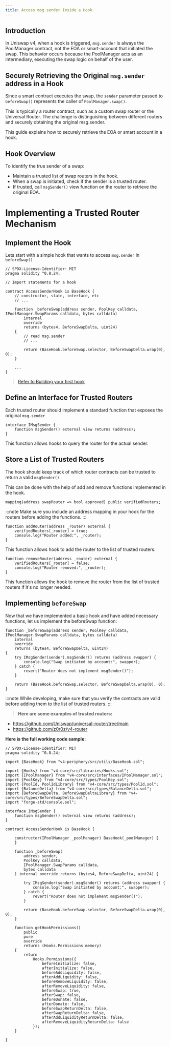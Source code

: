 ```yaml
---
title: Access msg.sender Inside a Hook
---
```


## Introduction
In Uniswap v4, when a hook is triggered, `msg.sender` is always the PoolManager contract, not the EOA or smart-account that initiated the swap. This behavior occurs because the PoolManager acts as an intermediary, executing the swap logic on behalf of the user.

## Securely Retrieving the Original `msg.sender` address in a Hook
Since a smart contract executes the swap, the `sender` parameter passed to `beforeSwap()` represents the caller of `PoolManager.swap()`.

This is typically a router contract, such as a custom swap router or the Universal Router. The challenge is distinguishing between different routers and securely obtaining the original msg.sender. 

This guide explains how to securely retrieve the EOA or smart account in a hook.

## Hook Overview
To identify the true sender of a swap:

* Maintain a trusted list of swap routers in the hook.
* When a swap is initiated, check if the sender is a trusted router.
* If trusted, call `msgSender()` view function on the router to retrieve the original EOA.

# Implementing a Trusted Router Mechanism

## Implement the Hook
Lets start with a simple hook that wants to access `msg.sender` in `beforeSwap()`

```solidity
// SPDX-License-Identifier: MIT
pragma solidity ^0.8.24;

// Import statements for a hook

contract AccessSenderHook is BaseHook {
    // constructor, state, interface, etc
    // ...

    function _beforeSwap(address sender, PoolKey calldata, IPoolManager.SwapParams calldata, bytes calldata)
        internal
        override
        returns (bytes4, BeforeSwapDelta, uint24)
    {
        // read msg.sender
        // ...

        return (BaseHook.beforeSwap.selector, BeforeSwapDelta.wrap(0), 0);
    }

    ...
}
```

> [Refer to Building your first hook](https://docs.uniswap.org/contracts/v4/guides/hooks/your-first-hook#setting-things-up)

## Define an Interface for Trusted Routers
Each trusted router should implement a standard function that exposes the original ```msg.sender```

```solidity
interface IMsgSender {
    function msgSender() external view returns (address);
}
```
This function allows hooks to query the router for the actual sender.

## Store a List of Trusted Routers
The hook should keep track of which router contracts can be trusted to return a valid ```msgSender()```

This can be done with the help of add and remove functions implemented in the hook.

```
mapping(address swapRouter => bool approved) public verifiedRouters;
```

:::note
Make sure you include an address mapping in your hook for the routers before adding the functions.
:::

```solidity
function addRouter(address _router) external {
    verifiedRouters[_router] = true;
    console.log("Router added:", _router);
}
```

This function allows hook to add the router to the list of trusted routers.

```solidity
function removeRouter(address _router) external {
    verifiedRouters[_router] = false;
    console.log("Router removed:", _router);
}
```

This function allows the hook to remove the router from the list of trusted routers if it's no longer needed.

## Implementing `beforeSwap`

Now that we have implemented a basic hook and have added necessary functions, let us implement the beforeSwap function:

```solidity
function _beforeSwap(address sender, PoolKey calldata, IPoolManager.SwapParams calldata, bytes calldata)
    internal
    override
    returns (bytes4, BeforeSwapDelta, uint24)
{
    try IMsgSender(sender).msgSender() returns (address swapper) {
        console.log("Swap initiated by account:", swapper);
    } catch {
        revert("Router does not implement msgSender()");
    }

    return (BaseHook.beforeSwap.selector, BeforeSwapDelta.wrap(0), 0);
}
```

:::note
While developing, make sure that you verify the contracts are valid before adding them to the list of trusted routers.
:::


> **Here are some examples of trusted routers:**
 * https://github.com/Uniswap/universal-router/tree/main
 * https://github.com/z0r0z/v4-router

**Here is the full working code sample:**

```solidity=
// SPDX-License-Identifier: MIT
pragma solidity ^0.8.24;

import {BaseHook} from "v4-periphery/src/utils/BaseHook.sol";

import {Hooks} from "v4-core/src/libraries/Hooks.sol";
import {IPoolManager} from "v4-core/src/interfaces/IPoolManager.sol";
import {PoolKey} from "v4-core/src/types/PoolKey.sol";
import {PoolId, PoolIdLibrary} from "v4-core/src/types/PoolId.sol";
import {BalanceDelta} from "v4-core/src/types/BalanceDelta.sol";
import {BeforeSwapDelta, BeforeSwapDeltaLibrary} from "v4-core/src/types/BeforeSwapDelta.sol";
import "forge-std/console.sol";

interface IMsgSender {
    function msgSender() external view returns (address);
}

contract AccessSenderHook is BaseHook {

    constructor(IPoolManager _poolManager) BaseHook(_poolManager) {
    }

    function _beforeSwap(
        address sender,
        PoolKey calldata,
        IPoolManager.SwapParams calldata,
        bytes calldata
    ) internal override returns (bytes4, BeforeSwapDelta, uint24) {

        try IMsgSender(sender).msgSender() returns (address swapper) {
            console.log("Swap initiated by account:", swapper);
        } catch {
            revert("Router does not implement msgSender()");
        }

        return (BaseHook.beforeSwap.selector, BeforeSwapDelta.wrap(0), 0);
    }

    function getHookPermissions()
        public
        pure
        override
        returns (Hooks.Permissions memory)
    {
        return
            Hooks.Permissions({
                beforeInitialize: false,
                afterInitialize: false,
                beforeAddLiquidity: false,
                afterAddLiquidity: false,
                beforeRemoveLiquidity: false,
                afterRemoveLiquidity: false,
                beforeSwap: true,
                afterSwap: false,
                beforeDonate: false,
                afterDonate: false,
                beforeSwapReturnDelta: false,
                afterSwapReturnDelta: false,
                afterAddLiquidityReturnDelta: false,
                afterRemoveLiquidityReturnDelta: false
            });
    }
    
}
```